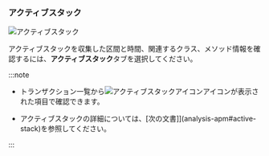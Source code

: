 ### アクティブスタック

![アクティブスタック](/img/analysis-tx-active-stack.png)

アクティブスタックを収集した区間と時間、関連するクラス、メソッド情報を確認するには、**アクティブスタック**タブを選択してください。 

:::note

-   トランザクション一覧から![アクティブスタックアイコン](/img/ic-s-active-stack.svg)アイコンが表示された項目で確認できます。

-   アクティブスタックの詳細については、[次の文書]](analysis-apm#active-stack)を参照してください。

:::
